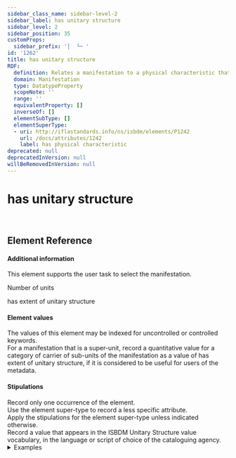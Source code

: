 ```yaml
---
sidebar_class_name: sidebar-level-2
sidebar_label: has unitary structure
sidebar_level: 2
sidebar_position: 35
customProps:
  sidebar_prefix: '│  └─ '
id: '1262'
title: has unitary structure
RDF:
  definition: Relates a manifestation to a physical characteristic that is its composition in one or more physical or logical parts.
  domain: Manifestation
  type: DatatypeProperty
  scopeNote: ''
  range: ''
  equivalentProperty: []
  inverseOf: []
  elementSubType: []
  elementSuperType:
  - uri: http://iflastandards.info/ns/isbdm/elements/P1242
    url: /docs/attributes/1242
    label: has physical characteristic
deprecated: null
deprecatedInVersion: null
willBeRemovedInVersion: null
---
```

# has unitary structure

<Mandatory /><Unique /><br />
## Element Reference
<ElementReference frontMatter={frontMatter} />

#### Additional information

<div className="guid">
This element supports the user task to select the manifestation.
</div>

<SeeAlso><InLink href="/docs/assess/p010">Number of units</InLink></SeeAlso>

<SeeAlso><InLink href="/docs/attributes/1275">has extent of unitary structure</InLink></SeeAlso>

#### Element values

<div className="guid">
The values of this element may be indexed for uncontrolled or controlled keywords.
</div>

<div className="guid">
For a manifestation that is a super-unit, record a quantitative value for a category of carrier of sub-units of the manifestation as a value of <InLink href="/docs/attributes/1275">has extent of unitary structure</InLink>, if it is considered to be useful for users of the metadata.
</div>

#### Stipulations

<div className="stip">
  Record only one occurrence of the element.
</div>

<div className="stip">
  Use the element super-type to record a less specific attribute.
</div>

<div className="stip">
  Apply the stipulations for the element super-type unless indicated otherwise.
</div>

<div className="stip">
  Record a value that appears in the <InLink href="/docs/ves/1262">ISBDM Unitary Structure value vocabulary</InLink>, in the language or script of choice of the cataloguing agency.
  
  <details>
  <summary>Examples</summary>
  
  | Property | Value |
  |:---------|:------|
  | has unitary structure | "single unit" |
  
  <hr />
  
  | Property | Value |
  |:---------|:------|
  | has unitary structure | "multiple unit" |
  </details>
</div>
